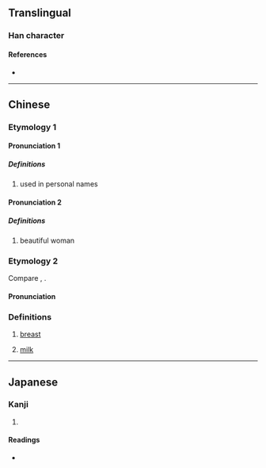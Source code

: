 {{character info/new}}
==Translingual==

===Han character===
{{Han char|rn=38|rad=女|as=06|sn=9|four=48450|canj=VOQ|ids=⿰女年}}


====References====
* {{Han ref|kx=0260.180|dkj=06225|dj=0526.170|hdz=21044.120|uh=59E9|ud=23017|bh=CE70|bd=52848}}

----
==Chinese==
{{zh-forms}}
===Etymology 1===
====Pronunciation 1====
{{zh-pron
|m=nián
|cat=pn
}}

=====Definitions=====
{{zh-hanzi}}

# used in personal names

====Pronunciation 2====
{{zh-pron
|m=niàn
|cat=n
}}

=====Definitions=====
{{zh-hanzi}}

# beautiful woman
===Etymology 2===
Compare {{cog|za|noemz}}, {{cog|th|นม}}.
====Pronunciation====
{{zh-pron
|c=nin6,nin4
|cat=n
}}
{{rfp|hak}}
===Definitions===
{{zh-hanzi}}

# {{lb|zh|Cantonese}} [[breast]]
# {{lb|zh|Hakka}} [[milk]] <!--from http://www.cantonese.sheik.co.uk/dictionary/characters/%E5%A7%A9/; please check-->

----

==Japanese==

===Kanji===
{{ja-kanji|grade=|rs=女06}}

# {{defn|lang=ja|sort=女06}}

====Readings====
* {{ja-readings|on=[[でん]] (den), [[ねん]] (nen)|kun=}}